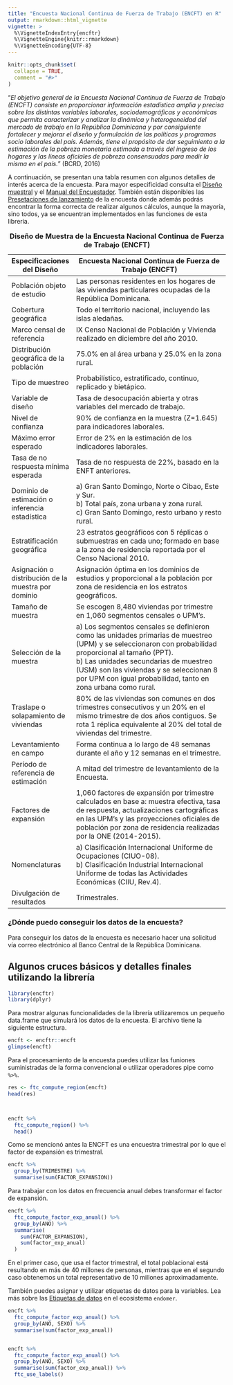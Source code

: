 ```yaml
---
title: "Encuesta Nacional Continua de Fuerza de Trabajo (ENCFT) en R"
output: rmarkdown::html_vignette
vignette: >
  %\VignetteIndexEntry{encftr}
  %\VignetteEngine{knitr::rmarkdown}
  %\VignetteEncoding{UTF-8}
---
```


```r
knitr::opts_chunk$set(
  collapse = TRUE,
  comment = "#>"
)
```

"_El objetivo general de la Encuesta Nacional Continua de Fuerza de Trabajo (ENCFT) consiste en proporcionar información estadística amplia y precisa sobre las distintas variables laborales, sociodemográficas y económicas que permita caracterizar y analizar la dinámica y heterogeneidad del mercado de trabajo en la República Dominicana y por consiguiente fortalecer y mejorar el diseño y formulación de las políticas y programas socio laborales del país. Además, tiene el propósito de dar seguimiento a la estimación de la pobreza monetaria estimada a través del ingreso de los hogares y las líneas oficiales de pobreza consensuadas para medir la misma en el país._" (BCRD, 2016)

A continuación, se presentan una tabla resumen con algunos detalles de interés acerca de la encuesta. Para mayor especificidad consulta el [Diseño muestral](https://github.com/endomer/encftr/tree/master/Files)  y el [Manual del Encuestador](https://github.com/endomer/encftr/tree/master/Files). También están disponibles las [Presetaciones de lanzamiento](https://github.com/endomer/encftr/tree/master/Files) de la encuesta donde además podrás encontrar la forma correcta de realizar algunos cálculos, aunque la mayoría, sino todos, ya se encuentran implementados en las funciones de esta librería.

|Especificaciones del Diseño					              |Encuesta Nacional Continua de Fuerza de Trabajo (ENCFT)                                                                                                   |
|---------------------------------------------------|----------------------------------------------------------------------------------------------------------------------------------------------------------|
|Población objeto de estudio					              |Las personas residentes en los hogares de las viviendas particulares ocupadas de la República Dominicana.                                                 |
|Cobertura geográfica					                      |Todo el territorio nacional, incluyendo las islas aledañas.                                                                                               |
|Marco censal de referencia					                |IX Censo Nacional de Población y Vivienda realizado en diciembre del año 2010.                                                                            |
|Distribución geográfica de la población            |75.0% en al área urbana y 25.0% en la zona rural.															                                                                           |
|Tipo de muestreo					                          |Probabilístico, estratificado, continuo, replicado y bietápico.															                                                             |
|Variable de diseño					                        |Tasa de desocupación abierta y otras variables del mercado de trabajo.      														                                                   |
|Nivel de confianza					                        |90% de confianza en la muestra (Z=1.645) para indicadores laborales.															                                                         |
|Máximo error esperado					                    |Error de 2% en la estimación de los indicadores laborales.															                                                                   |
|Tasa de no respuesta mínima esperada		            |Tasa de no respuesta de 22%, basado en la ENFT anteriores.															                                                                   |
|Dominio de estimación o inferencia estadística			|a) Gran Santo Domingo, Norte o Cibao, Este y Sur.	<br/>	b) Total país, zona urbana y zona rural. <br/> c) Gran Santo Domingo, resto urbano y resto rural.|											
|Estratificación geográfica					                |23 estratos geográficos con 5 réplicas o submuestras en cada uno; formado en base a la zona de residencia reportada por el Censo Nacional 2010.					 |
|Asignación o distribución de la muestra por dominio|Asignación óptima en los dominios de estudios y proporcional a la población por zona de residencia en los estratos geográficos.                           |
|Tamaño de muestra					                        |Se escogen 8,480 viviendas por trimestre en 1,060 segmentos censales o UPM's.															                                               |
|Selección de la muestra                            | a) Los segmentos censales se definieron como las unidades primarias de muestreo (UPM) y se seleccionaron con probabilidad proporcional al tamaño (PPT). <br/> b) Las unidades secundarias de muestreo (USM) son las viviendas y se seleccionan 8 por UPM con igual probabilidad, tanto en zona urbana como rural.|
|Traslape o solapamiento de viviendas					      |80% de las viviendas son comunes en dos trimestres consecutivos y un 20% en el mismo trimestre de dos años contiguos. Se rota 1 réplica equivalente al 20% del total de viviendas del trimestre.	|
|Levantamiento en campo					                    |Forma continua a lo largo de 48 semanas durante el año y 12 semanas en el trimestre.|
|Período de referencia de estimación					      |A mitad del trimestre de levantamiento de la Encuesta.	|
|Factores de expansión					                    |1,060 factores de expansión por trimestre calculados en base a: muestra efectiva, tasa de respuesta, actualizaciones cartográficas en las UPM’s y las proyecciones oficiales de población por zona de residencia realizadas por la ONE (2014-2015).|
|Nomenclaturas					                            |a) Clasificación Internacional Uniforme de Ocupaciones (CIUO-08).	<br/>	b) Clasificación Industrial Internacional Uniforme de todas las Actividades Económicas (CIIU, Rev.4).	|
|Divulgación de resultados					                |Trimestrales.|
Table: **Diseño de Muestra de la Encuesta Nacional Continua de Fuerza de Trabajo (ENCFT)**

### ¿Dónde puedo conseguir los datos de la encuesta? {-}

Para conseguir los datos de la encuesta es necesario hacer una solicitud vía correo electrónico al Banco Central de la República Dominicana.

## Algunos cruces básicos y detalles finales utilizando la librería

```r
library(encftr)
library(dplyr)
```

Para mostrar algunas funcionalidades de la librería utilizaremos un pequeño data.frame que simulará los datos de la encuesta. El archivo tiene la siguiente estructura.
```r
encft <- encftr::encft
glimpse(encft)
```


Para el procesamiento de la encuesta puedes utilizar las funiones suministradas de la forma convencional o utilizar operadores pipe como ` %>%`.
```r
res <- ftc_compute_region(encft)
head(res)



encft %>% 
  ftc_compute_region() %>% 
  head()
```

Como se mencionó antes la ENCFT es una encuestra trimestral por lo que el factor de expansión<!-- ^[Si quieres leer sobre como trabajar con datos de encuesta en R. Lee la siguiente publicación: []()] --> es trimestral.
```r
encft %>% 
  group_by(TRIMESTRE) %>% 
  summarise(sum(FACTOR_EXPANSION))
```

Para trabajar con los datos en frecuencia anual debes transformar el factor de expansión.
```r
encft %>% 
  ftc_compute_factor_exp_anual() %>% 
  group_by(ANO) %>% 
  summarise(
    sum(FACTOR_EXPANSION),
    sum(factor_exp_anual)
  )
```

En el primer caso, que usa el factor trimestral, el total poblacional está resultando en más de 40 millones de personas, mientras que en el segundo caso obtenemos un total representativo de 10 millones aproximadamente.

También puedes asignar y utilizar etiquetas de datos para la variables. Lea más sobre las [Etiquetas de datos](https://endomer.github.io/endomer/articles/labels.html) en el ecosistema `endomer`.
```r
encft %>% 
  ftc_compute_factor_exp_anual() %>% 
  group_by(ANO, SEXO) %>% 
  summarise(sum(factor_exp_anual))


encft %>% 
  ftc_compute_factor_exp_anual() %>% 
  group_by(ANO, SEXO) %>% 
  summarise(sum(factor_exp_anual)) %>% 
  ftc_use_labels()
```
